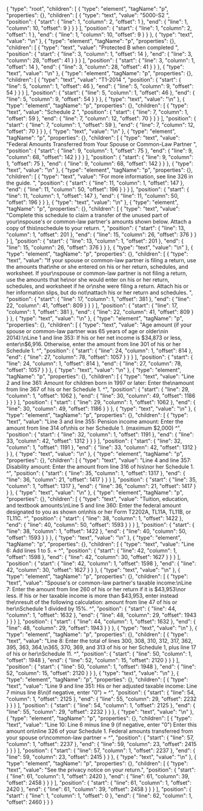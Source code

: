 {
  "type": "root",
  "children": [
    {
      "type": "element",
      "tagName": "p",
      "properties": {},
      "children": [
        {
          "type": "text",
          "value": "5000-S2 ",
          "position": {
            "start": {
              "line": 1,
              "column": 2,
              "offset": 1
            },
            "end": {
              "line": 1,
              "column": 10,
              "offset": 9
            }
          }
        }
      ],
      "position": {
        "start": {
          "line": 1,
          "column": 2,
          "offset": 1
        },
        "end": {
          "line": 1,
          "column": 10,
          "offset": 9
        }
      }
    },
    {
      "type": "text",
      "value": "\n"
    },
    {
      "type": "element",
      "tagName": "p",
      "properties": {},
      "children": [
        {
          "type": "text",
          "value": "Protected B when completed ",
          "position": {
            "start": {
              "line": 3,
              "column": 1,
              "offset": 14
            },
            "end": {
              "line": 3,
              "column": 28,
              "offset": 41
            }
          }
        }
      ],
      "position": {
        "start": {
          "line": 3,
          "column": 1,
          "offset": 14
        },
        "end": {
          "line": 3,
          "column": 28,
          "offset": 41
        }
      }
    },
    {
      "type": "text",
      "value": "\n"
    },
    {
      "type": "element",
      "tagName": "p",
      "properties": {},
      "children": [
        {
          "type": "text",
          "value": "T1-2014 ",
          "position": {
            "start": {
              "line": 5,
              "column": 1,
              "offset": 46
            },
            "end": {
              "line": 5,
              "column": 9,
              "offset": 54
            }
          }
        }
      ],
      "position": {
        "start": {
          "line": 5,
          "column": 1,
          "offset": 46
        },
        "end": {
          "line": 5,
          "column": 9,
          "offset": 54
        }
      }
    },
    {
      "type": "text",
      "value": "\n"
    },
    {
      "type": "element",
      "tagName": "p",
      "properties": {},
      "children": [
        {
          "type": "text",
          "value": "Schedule 2 ",
          "position": {
            "start": {
              "line": 7,
              "column": 1,
              "offset": 59
            },
            "end": {
              "line": 7,
              "column": 12,
              "offset": 70
            }
          }
        }
      ],
      "position": {
        "start": {
          "line": 7,
          "column": 1,
          "offset": 59
        },
        "end": {
          "line": 7,
          "column": 12,
          "offset": 70
        }
      }
    },
    {
      "type": "text",
      "value": "\n"
    },
    {
      "type": "element",
      "tagName": "p",
      "properties": {},
      "children": [
        {
          "type": "text",
          "value": "Federal Amounts Transferred from Your Spouse or Common-Law Partner ",
          "position": {
            "start": {
              "line": 9,
              "column": 1,
              "offset": 75
            },
            "end": {
              "line": 9,
              "column": 68,
              "offset": 142
            }
          }
        }
      ],
      "position": {
        "start": {
          "line": 9,
          "column": 1,
          "offset": 75
        },
        "end": {
          "line": 9,
          "column": 68,
          "offset": 142
        }
      }
    },
    {
      "type": "text",
      "value": "\n"
    },
    {
      "type": "element",
      "tagName": "p",
      "properties": {},
      "children": [
        {
          "type": "text",
          "value": "For more information, see line 326 in the guide. ",
          "position": {
            "start": {
              "line": 11,
              "column": 1,
              "offset": 147
            },
            "end": {
              "line": 11,
              "column": 50,
              "offset": 196
            }
          }
        }
      ],
      "position": {
        "start": {
          "line": 11,
          "column": 1,
          "offset": 147
        },
        "end": {
          "line": 11,
          "column": 50,
          "offset": 196
        }
      }
    },
    {
      "type": "text",
      "value": "\n"
    },
    {
      "type": "element",
      "tagName": "p",
      "properties": {},
      "children": [
        {
          "type": "text",
          "value": "Complete this schedule to claim a transfer of the unused part of your\nspouse's or common-law partner's amounts shown below. Attach a copy of this\nschedule to your return. ",
          "position": {
            "start": {
              "line": 13,
              "column": 1,
              "offset": 201
            },
            "end": {
              "line": 15,
              "column": 26,
              "offset": 376
            }
          }
        }
      ],
      "position": {
        "start": {
          "line": 13,
          "column": 1,
          "offset": 201
        },
        "end": {
          "line": 15,
          "column": 26,
          "offset": 376
        }
      }
    },
    {
      "type": "text",
      "value": "\n"
    },
    {
      "type": "element",
      "tagName": "p",
      "properties": {},
      "children": [
        {
          "type": "text",
          "value": "If your spouse or common-law partner is filing a return, use the amounts that\nhe or she entered on his or her return, schedules, and worksheet. If your\nspouse or common-law partner is not filing a return, use the amounts that he\nor she would enter on his or her return, schedules, and worksheet if he or\nshe were filing a return. Attach his or her information slips, but do not\nattach his or her return and schedules. ",
          "position": {
            "start": {
              "line": 17,
              "column": 1,
              "offset": 381
            },
            "end": {
              "line": 22,
              "column": 41,
              "offset": 809
            }
          }
        }
      ],
      "position": {
        "start": {
          "line": 17,
          "column": 1,
          "offset": 381
        },
        "end": {
          "line": 22,
          "column": 41,
          "offset": 809
        }
      }
    },
    {
      "type": "text",
      "value": "\n"
    },
    {
      "type": "element",
      "tagName": "p",
      "properties": {},
      "children": [
        {
          "type": "text",
          "value": "Age amount (if your spouse or common-law partner was 65 years of age or older\nin 2014):\nLine 1 and line 353: If his or her net income is $34,873 or less, enter\n$6,916. Otherwise, enter the amount from line 301 of his or her Schedule 1. ^",
          "position": {
            "start": {
              "line": 24,
              "column": 1,
              "offset": 814
            },
            "end": {
              "line": 27,
              "column": 78,
              "offset": 1057
            }
          }
        }
      ],
      "position": {
        "start": {
          "line": 24,
          "column": 1,
          "offset": 814
        },
        "end": {
          "line": 27,
          "column": 78,
          "offset": 1057
        }
      }
    },
    {
      "type": "text",
      "value": "\n"
    },
    {
      "type": "element",
      "tagName": "p",
      "properties": {},
      "children": [
        {
          "type": "text",
          "value": "Line 2 and line 361: Amount for children born in 1997 or later: Enter the\namount from line 367 of his or her Schedule 1. ^",
          "position": {
            "start": {
              "line": 29,
              "column": 1,
              "offset": 1062
            },
            "end": {
              "line": 30,
              "column": 49,
              "offset": 1186
            }
          }
        }
      ],
      "position": {
        "start": {
          "line": 29,
          "column": 1,
          "offset": 1062
        },
        "end": {
          "line": 30,
          "column": 49,
          "offset": 1186
        }
      }
    },
    {
      "type": "text",
      "value": "\n"
    },
    {
      "type": "element",
      "tagName": "p",
      "properties": {},
      "children": [
        {
          "type": "text",
          "value": "Line 3 and line 355: Pension income amount: Enter the amount from line 314 of\nhis or her Schedule 1. (maximum $2,000) ^",
          "position": {
            "start": {
              "line": 32,
              "column": 1,
              "offset": 1191
            },
            "end": {
              "line": 33,
              "column": 42,
              "offset": 1312
            }
          }
        }
      ],
      "position": {
        "start": {
          "line": 32,
          "column": 1,
          "offset": 1191
        },
        "end": {
          "line": 33,
          "column": 42,
          "offset": 1312
        }
      }
    },
    {
      "type": "text",
      "value": "\n"
    },
    {
      "type": "element",
      "tagName": "p",
      "properties": {},
      "children": [
        {
          "type": "text",
          "value": "Line 4 and line 357: Disability amount: Enter the amount from line 316 of his\nor her Schedule 1. ^",
          "position": {
            "start": {
              "line": 35,
              "column": 1,
              "offset": 1317
            },
            "end": {
              "line": 36,
              "column": 21,
              "offset": 1417
            }
          }
        }
      ],
      "position": {
        "start": {
          "line": 35,
          "column": 1,
          "offset": 1317
        },
        "end": {
          "line": 36,
          "column": 21,
          "offset": 1417
        }
      }
    },
    {
      "type": "text",
      "value": "\n"
    },
    {
      "type": "element",
      "tagName": "p",
      "properties": {},
      "children": [
        {
          "type": "text",
          "value": "Tuition, education, and textbook amounts:\nLine 5 and line 360: Enter the federal amount designated to you as shown on\nhis or her Form T2202A, TL11A, TL11B, or TL11C. ^",
          "position": {
            "start": {
              "line": 38,
              "column": 1,
              "offset": 1422
            },
            "end": {
              "line": 40,
              "column": 50,
              "offset": 1593
            }
          }
        }
      ],
      "position": {
        "start": {
          "line": 38,
          "column": 1,
          "offset": 1422
        },
        "end": {
          "line": 40,
          "column": 50,
          "offset": 1593
        }
      }
    },
    {
      "type": "text",
      "value": "\n"
    },
    {
      "type": "element",
      "tagName": "p",
      "properties": {},
      "children": [
        {
          "type": "text",
          "value": "Line 6: Add lines 1 to 5. = ^",
          "position": {
            "start": {
              "line": 42,
              "column": 1,
              "offset": 1598
            },
            "end": {
              "line": 42,
              "column": 30,
              "offset": 1627
            }
          }
        }
      ],
      "position": {
        "start": {
          "line": 42,
          "column": 1,
          "offset": 1598
        },
        "end": {
          "line": 42,
          "column": 30,
          "offset": 1627
        }
      }
    },
    {
      "type": "text",
      "value": "\n"
    },
    {
      "type": "element",
      "tagName": "p",
      "properties": {},
      "children": [
        {
          "type": "text",
          "value": "Spouse's or common-law partner's taxable income:\nLine 7: Enter the amount from line 260 of his or her return if it is $43,953\nor less. If his or her taxable income is more than $43,953, enter instead the\nresult of the following calculation: amount from line 47 of his or her\nSchedule 1 divided by 15%. ^",
          "position": {
            "start": {
              "line": 44,
              "column": 1,
              "offset": 1632
            },
            "end": {
              "line": 48,
              "column": 29,
              "offset": 1943
            }
          }
        }
      ],
      "position": {
        "start": {
          "line": 44,
          "column": 1,
          "offset": 1632
        },
        "end": {
          "line": 48,
          "column": 29,
          "offset": 1943
        }
      }
    },
    {
      "type": "text",
      "value": "\n"
    },
    {
      "type": "element",
      "tagName": "p",
      "properties": {},
      "children": [
        {
          "type": "text",
          "value": "Line 8: Enter the total of lines 300, 308, 310, 312, 317, 362, 395, 363, 364,\n365, 370, 369, and 313 of his or her Schedule 1, plus line 17 of his or her\nSchedule 11. ^",
          "position": {
            "start": {
              "line": 50,
              "column": 1,
              "offset": 1948
            },
            "end": {
              "line": 52,
              "column": 15,
              "offset": 2120
            }
          }
        }
      ],
      "position": {
        "start": {
          "line": 50,
          "column": 1,
          "offset": 1948
        },
        "end": {
          "line": 52,
          "column": 15,
          "offset": 2120
        }
      }
    },
    {
      "type": "text",
      "value": "\n"
    },
    {
      "type": "element",
      "tagName": "p",
      "properties": {},
      "children": [
        {
          "type": "text",
          "value": "Line 9 and line 351: His or her adjusted taxable income: Line 7 minus line 8\n(if negative, enter \"0\") = ^",
          "position": {
            "start": {
              "line": 54,
              "column": 1,
              "offset": 2125
            },
            "end": {
              "line": 55,
              "column": 29,
              "offset": 2232
            }
          }
        }
      ],
      "position": {
        "start": {
          "line": 54,
          "column": 1,
          "offset": 2125
        },
        "end": {
          "line": 55,
          "column": 29,
          "offset": 2232
        }
      }
    },
    {
      "type": "text",
      "value": "\n"
    },
    {
      "type": "element",
      "tagName": "p",
      "properties": {},
      "children": [
        {
          "type": "text",
          "value": "Line 10: Line 6 minus line 9 (if negative, enter \"0\") Enter this amount on\nline 326 of your Schedule 1. Federal amounts transferred from your spouse or\ncommon-law partner = ^",
          "position": {
            "start": {
              "line": 57,
              "column": 1,
              "offset": 2237
            },
            "end": {
              "line": 59,
              "column": 23,
              "offset": 2415
            }
          }
        }
      ],
      "position": {
        "start": {
          "line": 57,
          "column": 1,
          "offset": 2237
        },
        "end": {
          "line": 59,
          "column": 23,
          "offset": 2415
        }
      }
    },
    {
      "type": "text",
      "value": "\n"
    },
    {
      "type": "element",
      "tagName": "p",
      "properties": {},
      "children": [
        {
          "type": "text",
          "value": "See the privacy notice on your return.",
          "position": {
            "start": {
              "line": 61,
              "column": 1,
              "offset": 2420
            },
            "end": {
              "line": 61,
              "column": 39,
              "offset": 2458
            }
          }
        }
      ],
      "position": {
        "start": {
          "line": 61,
          "column": 1,
          "offset": 2420
        },
        "end": {
          "line": 61,
          "column": 39,
          "offset": 2458
        }
      }
    }
  ],
  "position": {
    "start": {
      "line": 1,
      "column": 1,
      "offset": 0
    },
    "end": {
      "line": 62,
      "column": 1,
      "offset": 2460
    }
  }
}
